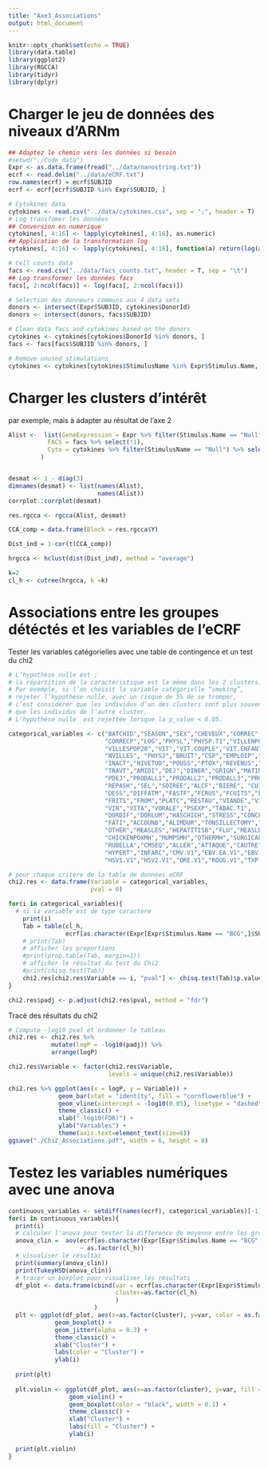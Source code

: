 ```yaml
---
title: "Axe3_Associations"
output: html_document
---
```


```r
knitr::opts_chunk$set(echo = TRUE)
library(data.table)
library(ggplot2)
library(RGCCA)
library(tidyr)
library(dplyr)
```

# Charger le jeu de données des niveaux d'ARNm

```r
## Adaptez le chemin vers les données si besoin
#setwd("./Code_data")
Expr <- as.data.frame(fread("../data/nanostring.txt"))
ecrf <- read.delim("../data/eCRF.txt")
row.names(ecrf) = ecrf$SUBJID
ecrf <- ecrf[ecrf$SUBJID %in% Expr$SUBJID, ] 

# Cytokines data
cytokines <- read.csv("../data/cytokines.csv", sep = ";", header = T)
# Log transfomer les données
## Conversion en numerique
cytokines[, 4:16] <- lapply(cytokines[, 4:16], as.numeric)
## Application de la transformation log
cytokines[, 4:16] <- lapply(cytokines[, 4:16], function(a) return(log(a)))

# Cell counts data
facs <- read.csv("../data/facs_counts.txt", header = T, sep = "\t")
## Log transformer les données facs
facs[, 2:ncol(facs)] <- log(facs[, 2:ncol(facs)])

# Selection des donneurs communs aux 4 data sets
donors <- intersect(Expr$SUBJID, cytokines$DonorId)
donors <- intersect(donors, facs$SUBJID)

# Clean data facs and cytokines based on the donors
cytokines <- cytokines[cytokines$DonorId %in% donors, ]
facs <- facs[facs$SUBJID %in% donors, ]

# Remove unused stimulations
cytokines <- cytokines[cytokines$StimulusName %in% Expr$Stimulus.Name, ] %>% arrange(DonorId)
```

# Charger les clusters d'intérêt
par exemple, mais à adapter au résultat de l'axe 2
```r
Alist <-  list(GeneExpression = Expr %>% filter(Stimulus.Name == "Null") %>% select(3:562),
           FACS = facs %>% select(!1),
           Cyto = cytokines %>% filter(StimulusName == "Null") %>% select(4:16)
         )


desmat <- 1 - diag(3)
dimnames(desmat) <- list(names(Alist),
                         names(Alist))
corrplot::corrplot(desmat)

res.rgcca <- rgcca(Alist, desmat)

CCA_comp = data.frame(Block = res.rgcca$Y)

Dist_ind = 1-cor(t(CCA_comp))

hrgcca <- hclust(dist(Dist_ind), method = "average")

k=2
cl_h <- cutree(hrgcca, k =k)
```

# Associations entre les groupes détéctés et les  variables de l'eCRF

Tester les variables catégorielles avec une table de contingence et un test du chi2

```r
# L’hypothèse nulle est : 
# la répartition de la caractéristique est la même dans les 2 clusters. 
# Par exemple, si l’on choisit la variable catégorielle “smoking”, 
# rejeter l’hypothèse nulle, avec un risque de 5% de se tromper, 
# c’est considérer que les individus d’un des clusters sont plus souvent fumeurs 
# que les individus de l’autre cluster. 
# L'hypothèse nulle  est rejettée lorsque la p_value < 0.05.

categorical_variables <- c("BATCHID","SEASON","SEX","CHEVEUX","CORREC",
                           "CORRECP","LOG","PHYSL","PHYSP.T1","VILLENPOP20",
                           "VILLESPOP20","VIT","VIT.COUPLE","VIT.ENFANTS","YEUX.T1",
                           "NVILLES", "PHYSJ","BRUIT","CSP","EMPLOIP","EMPLOIS",
                           "INACT","NIVETUD","POUSS","PTOX","REVENUS","TRAVJ",
                           "TRAVT","AMIDI","DEJ","DINER","GRIGN","MATIN","NCOLL",
                           "PDEJ","PRODALL1","PRODALL2","PRODALL3","PRODALL4",
                           "REPASH","SEL","SOIREE","ALCF","BIERE", "CUISIN",
                           "DESS","DIFFATM","FASTF","FCRUS","FCUITS","FECUL",
                           "FRITS","FROM","PLATC","RESTAU","VIANDE","VIENN",
                           "VIN","VITA","VORALE","PSEXP","TABAC.T1", 
                           "DORDIF","DORLUM","HASCHICH","STRESS","CONCEN","DIFF",
                           "FATI","ACCOUNB","ALIMDUR","TONSILLECTOMY","APPENDICECTOMY",
                           "OTHER","MEASLES","HEPATITISB","FLU","MEASLESMH","RUBELLAMH",
                           "CHICKENPOXMH","MUMPSMH","OTHERMH","SURGICAL.INT","MUMPS",
                           "RUBELLA","CMSEQ","ALLER","ATTAQUE","CAUTRE","CCOLON","CSEIN","DIABETE",
                           "HYPERT","INFARC","CMV.V1","EBV.EA.V1","EBV.EBNA.V1","HBS.V1","HP.V1",
                           "HSV1.V1","HSV2.V1","ORE.V1","ROUG.V1","TXP.V1","VZV.V1")

# pour chaque critère de la table de données eCRF
chi2.res <- data.frame(Variable = categorical_variables,
                       pval = 0)

for(i in categorical_variables){ 
  # si la variable est de type caractère
    print(i)
    Tab = table(cl_h, 
                ecrf[as.character(Expr[Expr$Stimulus.Name == "BCG",]$SUBJID), i])  
    # print(Tab)
    # afficher les proportions
    #print(prop.table(Tab, margin=1))
    # afficher le résultat du test du Chi2
    #print(chisq.test(Tab))
    chi2.res[chi2.res$Variable == i, "pval"] <- chisq.test(Tab)$p.value
}

chi2.res$padj <- p.adjust(chi2.res$pval, method = "fdr")
```

Tracé des résultats du chi2

```r
# Compute -log10 pval et ordonner le tableau
chi2.res <- chi2.res %>% 
            mutate(logP = -log10(padj)) %>% 
            arrange(logP)

chi2.res$Variable <- factor(chi2.res$Variable, 
                            levels = unique(chi2.res$Variable))

chi2.res %>% ggplot(aes(x = logP, y = Variable)) + 
              geom_bar(stat = "identity", fill = "cornflowerblue") +
              geom_vline(xintercept = -log10(0.05), linetype = "dashed") +
              theme_classic() + 
              xlab("-log10(FDR)") +
              ylab("Variables") +
              theme(axis.text=element_text(size=6))
ggsave("./Chi2_Associations.pdf", width = 6, height = 8)
```


# Testez les variables numériques avec une anova

```r
continuous_variables <- setdiff(names(ecrf), categorical_variables)[-1]
for(i in continuous_variables){
  print(i)
  # calculer l'anova pour tester la difference de moyenne entre les groupes
  anova_clin =  aov(ecrf[as.character(Expr[Expr$Stimulus.Name == "BCG",]$SUBJID), i] 
                    ~ as.factor(cl_h))
  # visualiser le résultat
  print(summary(anova_clin))
  print(TukeyHSD(anova_clin))
  # tracer un boxplot pour visualiser les résultats
  df_plot <- data.frame(cbind(var = ecrf[as.character(Expr[Expr$Stimulus.Name == "BCG",]$SUBJID), i],
                              cluster=as.factor(cl_h)
                              )
                        )
  plt <- ggplot(df_plot, aes(x=as.factor(cluster), y=var, color = as.factor(cluster))) + 
             geom_boxplot() + 
             geom_jitter(alpha = 0.3) +
             theme_classic() +
             xlab("Cluster") +
             labs(color = "Cluster") +
             ylab(i)
  
  print(plt)
  
  plt.violin <- ggplot(df_plot, aes(x=as.factor(cluster), y=var, fill = as.factor(cluster))) + 
                 geom_violin() + 
                 geom_boxplot(color = "black", width = 0.1) +
                 theme_classic() +
                 xlab("Cluster") +
                 labs(fill = "Cluster") +
                 ylab(i)
  
  print(plt.violin)
}
```

